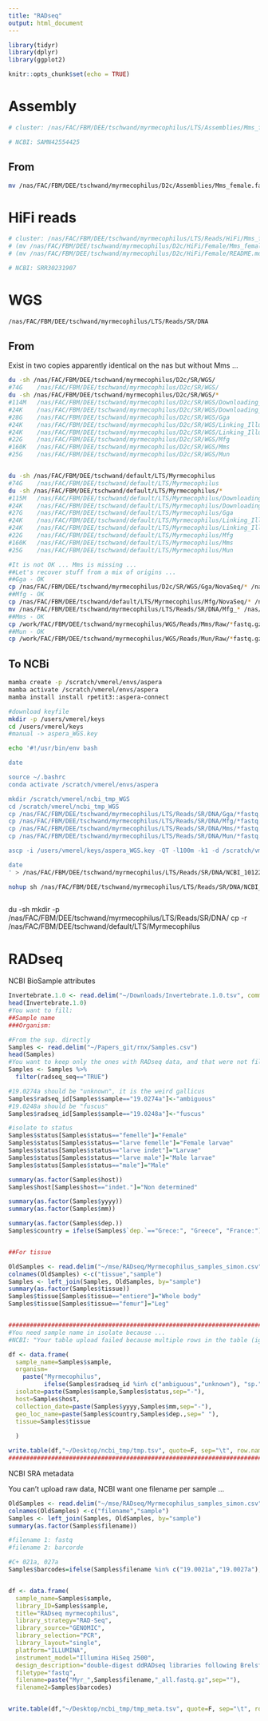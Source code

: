 ```yaml
---
title: "RADseq"
output: html_document
---
```


```r
library(tidyr)
library(dplyr)
library(ggplot2)

knitr::opts_chunk$set(echo = TRUE)
```

# Assembly

```bash
# cluster: /nas/FAC/FBM/DEE/tschwand/myrmecophilus/LTS/Assemblies/Mms_female.fa

# NCBI: SAMN42554425
```

## From

```bash
mv /nas/FAC/FBM/DEE/tschwand/myrmecophilus/D2c/Assemblies/Mms_female.fa  /nas/FAC/FBM/DEE/tschwand/myrmecophilus/LTS/Assemblies
```

# HiFi reads

```bash
# cluster: /nas/FAC/FBM/DEE/tschwand/myrmecophilus/LTS/Reads/HiFi/Mms_female/Mms_female.hifi.fastq.gz
# (mv /nas/FAC/FBM/DEE/tschwand/myrmecophilus/D2c/HiFi/Female/Mms_female.hifi.fastq.gz  /nas/FAC/FBM/DEE/tschwand/myrmecophilus/LTS/Reads/HiFi/Mms_female/ )
# (mv /nas/FAC/FBM/DEE/tschwand/myrmecophilus/D2c/HiFi/Female/README.md  /nas/FAC/FBM/DEE/tschwand/myrmecophilus/LTS/Reads/HiFi/Mms_female/ )

# NCBI: SRR30231907
```

## 

# WGS

```bash
/nas/FAC/FBM/DEE/tschwand/myrmecophilus/LTS/Reads/SR/DNA
```

## From

Exist in two copies apparently identical on the nas but without Mms ...

```bash
du -sh /nas/FAC/FBM/DEE/tschwand/myrmecophilus/D2c/SR/WGS/
#74G	/nas/FAC/FBM/DEE/tschwand/myrmecophilus/D2c/SR/WGS/
du -sh /nas/FAC/FBM/DEE/tschwand/myrmecophilus/D2c/SR/WGS/*
#114M	/nas/FAC/FBM/DEE/tschwand/myrmecophilus/D2c/SR/WGS/Downloading_NovaSeq.log
#24K	/nas/FAC/FBM/DEE/tschwand/myrmecophilus/D2c/SR/WGS/Downloading_NovaSeq.sh
#28G	/nas/FAC/FBM/DEE/tschwand/myrmecophilus/D2c/SR/WGS/Gga
#24K	/nas/FAC/FBM/DEE/tschwand/myrmecophilus/D2c/SR/WGS/Linking_Illumina.log
#24K	/nas/FAC/FBM/DEE/tschwand/myrmecophilus/D2c/SR/WGS/Linking_Illumina.sh
#22G	/nas/FAC/FBM/DEE/tschwand/myrmecophilus/D2c/SR/WGS/Mfg
#160K	/nas/FAC/FBM/DEE/tschwand/myrmecophilus/D2c/SR/WGS/Mms
#25G	/nas/FAC/FBM/DEE/tschwand/myrmecophilus/D2c/SR/WGS/Mun


du -sh /nas/FAC/FBM/DEE/tschwand/default/LTS/Myrmecophilus
#74G	/nas/FAC/FBM/DEE/tschwand/default/LTS/Myrmecophilus
du -sh /nas/FAC/FBM/DEE/tschwand/default/LTS/Myrmecophilus/*
#115M	/nas/FAC/FBM/DEE/tschwand/default/LTS/Myrmecophilus/Downloading_NovaSeq.log
#24K	/nas/FAC/FBM/DEE/tschwand/default/LTS/Myrmecophilus/Downloading_NovaSeq.sh
#27G	/nas/FAC/FBM/DEE/tschwand/default/LTS/Myrmecophilus/Gga
#24K	/nas/FAC/FBM/DEE/tschwand/default/LTS/Myrmecophilus/Linking_Illumina.log
#24K	/nas/FAC/FBM/DEE/tschwand/default/LTS/Myrmecophilus/Linking_Illumina.sh
#22G	/nas/FAC/FBM/DEE/tschwand/default/LTS/Myrmecophilus/Mfg
#160K	/nas/FAC/FBM/DEE/tschwand/default/LTS/Myrmecophilus/Mms
#25G	/nas/FAC/FBM/DEE/tschwand/default/LTS/Myrmecophilus/Mun

#It is not OK ... Mms is missing ...
##Let's recover stuff from a mix of origins ...
##Gga - OK
cp /nas/FAC/FBM/DEE/tschwand/myrmecophilus/D2c/SR/WGS/Gga/NovaSeq/* /nas/FAC/FBM/DEE/tschwand/myrmecophilus/LTS/Reads/SR/DNA/Gga #(biggest one)
##Mfg - OK
cp /nas/FAC/FBM/DEE/tschwand/default/LTS/Myrmecophilus/Mfg/NovaSeq/* /nas/FAC/FBM/DEE/tschwand/myrmecophilus/LTS/Reads/SR/DNA/ #(the one used)
mv /nas/FAC/FBM/DEE/tschwand/myrmecophilus/LTS/Reads/SR/DNA/Mfg_* /nas/FAC/FBM/DEE/tschwand/myrmecophilus/LTS/Reads/SR/DNA/Mfg
##Mms - OK
cp /work/FAC/FBM/DEE/tschwand/myrmecophilus/WGS/Reads/Mms/Raw/*fastq.gz /nas/FAC/FBM/DEE/tschwand/myrmecophilus/LTS/Reads/SR/DNA/Mms 
##Mun - OK
cp /work/FAC/FBM/DEE/tschwand/myrmecophilus/WGS/Reads/Mun/Raw/*fastq.gz /nas/FAC/FBM/DEE/tschwand/myrmecophilus/LTS/Reads/SR/DNA/Mun #(the one used)
```

## To NCBi

```bash
mamba create -p /scratch/vmerel/envs/aspera
mamba activate /scratch/vmerel/envs/aspera
mamba install install rpetit3::aspera-connect

#download keyfile
mkdir -p /users/vmerel/keys
cd /users/vmerel/keys
#manual -> aspera_WGS.key

echo '#!/usr/bin/env bash

date

source ~/.bashrc
conda activate /scratch/vmerel/envs/aspera

mkdir /scratch/vmerel/ncbi_tmp_WGS
cd /scratch/vmerel/ncbi_tmp_WGS
cp /nas/FAC/FBM/DEE/tschwand/myrmecophilus/LTS/Reads/SR/DNA/Gga/*fastq.gz ./
cp /nas/FAC/FBM/DEE/tschwand/myrmecophilus/LTS/Reads/SR/DNA/Mfg/*fastq.gz ./
cp /nas/FAC/FBM/DEE/tschwand/myrmecophilus/LTS/Reads/SR/DNA/Mms/*fastq.gz ./
cp /nas/FAC/FBM/DEE/tschwand/myrmecophilus/LTS/Reads/SR/DNA/Mun/*fastq.gz ./

ascp -i /users/vmerel/keys/aspera_WGS.key -QT -l100m -k1 -d /scratch/vmerel/ncbi_tmp_WGS/ subasp@upload.ncbi.nlm.nih.gov:uploads/merel.vincent_gmail.com_Rtsqk1nS

date
' > /nas/FAC/FBM/DEE/tschwand/myrmecophilus/LTS/Reads/SR/DNA/NCBI_10122024.sh

nohup sh /nas/FAC/FBM/DEE/tschwand/myrmecophilus/LTS/Reads/SR/DNA/NCBI_10122024.sh &> /nas/FAC/FBM/DEE/tschwand/myrmecophilus/LTS/Reads/SR/DNA/NCBI_10122024.log &
 
```

du -sh 
mkdir -p /nas/FAC/FBM/DEE/tschwand/myrmecophilus/LTS/Reads/SR/DNA/
cp -r /nas/FAC/FBM/DEE/tschwand/default/LTS/Myrmecophilus 



# RADseq

NCBI BioSample attributes

```r
Invertebrate.1.0 <- read.delim("~/Downloads/Invertebrate.1.0.tsv", comment.char="#")
head(Invertebrate.1.0)
#You want to fill: 
##Sample name
###Organism:

#From the sup. directly
Samples <- read.delim("~/Papers_git/rnx/Samples.csv")
head(Samples)
#You want to keep only the ones with RADseq data, and that were not filter out
Samples <- Samples %>%
  filter(radseq_seq=="TRUE")

#19.0274a should be "unknown", it is the weird gallicus
Samples$radseq_id[Samples$sample=="19.0274a"]<-"ambiguous"
#19.0248a should be "fuscus"
Samples$radseq_id[Samples$sample=="19.0248a"]<-"fuscus"

#isolate to status
Samples$status[Samples$status=="femelle"]="Female"
Samples$status[Samples$status=="larve femelle"]="Female larvae"
Samples$status[Samples$status=="larve indet"]="Larvae"
Samples$status[Samples$status=="larve male"]="Male larvae"
Samples$status[Samples$status=="male"]="Male"

summary(as.factor(Samples$host))
Samples$host[Samples$host=="indet."]="Non determined"

summary(as.factor(Samples$yyyy))
summary(as.factor(Samples$mm))

summary(as.factor(Samples$dep.))
Samples$country = ifelse(Samples$`dep.`=="Grece:", "Greece", "France:")


##For tissue

OldSamples <- read.delim("~/mse/RADseq/Myrmecophilus_samples_simon.csv") %>% select(c("ex_gri","ID"))
colnames(OldSamples) <-c("tissue","sample")
Samples <- left_join(Samples, OldSamples, by="sample")  
summary(as.factor(Samples$tissue))
Samples$tissue[Samples$tissue=="entiere"]="Whole body"
Samples$tissue[Samples$tissue=="femur"]="Leg"


###########################################################################
#You need sample name in isolate because ...
#NCBI: "Your table upload failed because multiple rows in the table (ignoring sample name, sample title and description fields) are identical. Each row must have at least one unique attribute value. Please enter information that distinguishes each sample, eg isolate names or different details of the sample collection. If the distinguishing information is in the sample name, title or description, please copy that value into the appropriate attribute, either one of the predefined attributes or a custom attribute you add. "

df <- data.frame(
  sample_name=Samples$sample,
  organism=
    paste("Myrmecophilus",
          ifelse(Samples$radseq_id %in% c("ambiguous","unknown"), "sp.", Samples$radseq_id)),
  isolate=paste(Samples$sample,Samples$status,sep="-"),
  host=Samples$host,
  collection_date=paste(Samples$yyyy,Samples$mm,sep="-"),
  geo_loc_name=paste(Samples$country,Samples$dep.,sep=" "),
  tissue=Samples$tissue
  
  )

write.table(df,"~/Desktop/ncbi_tmp/tmp.tsv", quote=F, sep="\t", row.names=F)
###########################################################################

```

NCBI SRA metadata

You can't upload raw data, NCBI want one filename per sample ...

```r
OldSamples <- read.delim("~/mse/RADseq/Myrmecophilus_samples_simon.csv") %>% select(c("Plaque_myr","ID"))
colnames(OldSamples) <-c("filename","sample")
Samples <- left_join(Samples, OldSamples, by="sample")  
summary(as.factor(Samples$filename))

#filename 1: fastq
#filename 2: barcorde

#C+ 021a, 027a
Samples$barcodes=ifelse(Samples$filename %in% c("19.0021a","19.0027a"),"C+", Samples$filename)


df <- data.frame(
  sample_name=Samples$sample,
  library_ID=Samples$sample,
  title="RADseq myrmecophilus",
  library_strategy="RAD-Seq",
  library_source="GENOMIC",
  library_selection="PCR",
  library_layout="single",
  platform="ILLUMINA",
  instrument_model="Illumina HiSeq 2500",
  design_description="double-digest ddRADseq libraries following Brelsford et al. 2017",
  filetype="fastq",
  filename=paste("Myr_",Samples$filename,"_all.fastq.gz",sep=""),
  filename2=Samples$barcodes)


write.table(df,"~/Desktop/ncbi_tmp/tmp_meta.tsv", quote=F, sep="\t", row.names=F)
```

```bash
```